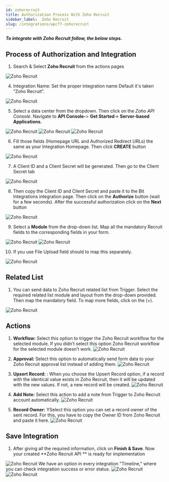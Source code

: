 ```yaml
---
id: zohorecruit
title: Authorization Process With Zoho Recruit
sidebar_label:  Zoho Recruit
slug: /integrations/wpcf7-zohorecruit
---
```



***To integrate with Zoho Recruit follow, the below steps.***


## Process of Authorization and Integration
1.	Search & Select **Zoho Recruit** from the actions pages
 <Image src="actions/zoho-recruit/_select-zoho-recruit" alt="Zoho Recruit" w="1020" h="350" />

4.	Integration Name: Set the proper integration name Default it's taken “Zoho Recruit”.
 <Image src="actions/zoho-recruit/_integration-name" alt="Zoho Recruit" w="1020" h="350" />

5. Select a data center from the dropdown. Then click on the *Zoho API Console*. Navigate to **API Console-**> **Get Started**-> **Server-based Applications.** 
 <Image src="actions/zoho-recruit/_select-data-center" alt="Zoho Recruit" w="1020" h="350" />
 <Image src="actions/zoho-recruit/_get-started" alt="Zoho Recruit" w="1020" h="350" />
 <Image src="actions/zoho-recruit/_server-based-applications" alt="Zoho Recruit" w="1020" h="350" />


6.	Fill those fields (Homepage URL and Authorized Redirect URLs) the same as your Integration Homepage. Then click **CREATE** button
 <Image src="actions/zoho-recruit/_create-api" alt="Zoho Recruit" w="1020" h="350" />

 
7.	A Client ID and a Client Secret will be generated. Then go to the Client Secret tab
 <Image src="actions/zoho-recruit/_client-id-and-secret" alt="Zoho Recruit" w="1020" h="300" />

8.	Then copy the Client ID and Client Secret and paste it to the Bit Integrations integration page. Then click on the **Authorize** button (wait for a few seconds). After the successful authorization click on the **Next** button
 <Image src="actions/zoho-recruit/_authorization" alt="Zoho Recruit" w="1020" h="300" />

9.	Select a **Module** from the drop-down list. Map all the mandatory Recruit fields to the corresponding fields in your form.
 <Image src="actions/zoho-recruit/_select-module" alt="Zoho Recruit" w="1020" h="300" />
 <Image src="actions/zoho-recruit/_field-mapping" alt="Zoho Recruit" w="1020" h="300" />

10. If you use File Upload field should to map this separately.
 <Image src="actions/zoho-recruit/_attachments" alt="Zoho Recruit" w="1020" h="300" />
 
## Related List

 1. You can send data to Zoho Recruit related list from Trigger. Select the required related list module and layout from the drop-down provided. Then map the mandatory field. To map more fields, click on the (+).
   <Image src="actions/zoho-recruit/_related-list" alt="Zoho Recruit" w="1020" h="350" />

## Actions

1. **Workflow:** Select this option to trigger the Zoho Recruit workflow for the selected module. If you didn’t select this option Zoho Recruit workflow for the selected module doesn’t work.
   <Image src="actions/zoho-recruit/_workflow-actions" alt="Zoho Recruit" w="1020" h="350" />

2. **Approval:** Select this option to automatically send form data to your Zoho Recruit approval list instead of adding them.
    <Image src="actions/zoho-recruit/_approval-actions" alt="Zoho Recruit" w="1020" h="350" />

3. **Upsert Record:** : When you choose the Upsert Record option, if a record with the identical value exists in Zoho Recruit, then it will be updated with the new values. If not, a new record will be created.
   <Image src="actions/zoho-recruit/_upsert-record-actions" alt="Zoho Recruit" w="1020" h="350" />

4. **Add Note:** Select this action to add a note from Trigger to Zoho Recruit account automatically.
   <Image src="actions/zoho-recruit/_add-notes-actions" alt="Zoho Recruit" w="1020" h="350" />

5. **Record Owner:** YSelect this option you can set a record owner of the sent record. For this, you have to copy the Owner ID from Zoho Recruit and paste it here.
   <Image src="actions/zoho-recruit/_record-owner-actions" alt="Zoho Recruit" w="1020" h="350" />

## Save Integration
  1. After giving all the required information, click on **Finish & Save**. Now your created **Zoho Recruit API ** is ready for implementation 
   <Image src="actions/zoho-recruit/_finish-and-save" alt="Zoho Recruit" w="1020" h="350" />
  We have an option in every integration "Timeline," where you can check integration success or error status.
      <Image src="actions/zoho-recruit/_integrations-dashbord" alt="Zoho Recruit" w="1020" h="350" />
      <Image src="actions/zoho-recruit/_timeline" alt="Zoho Recruit" w="1020" h="350" />
